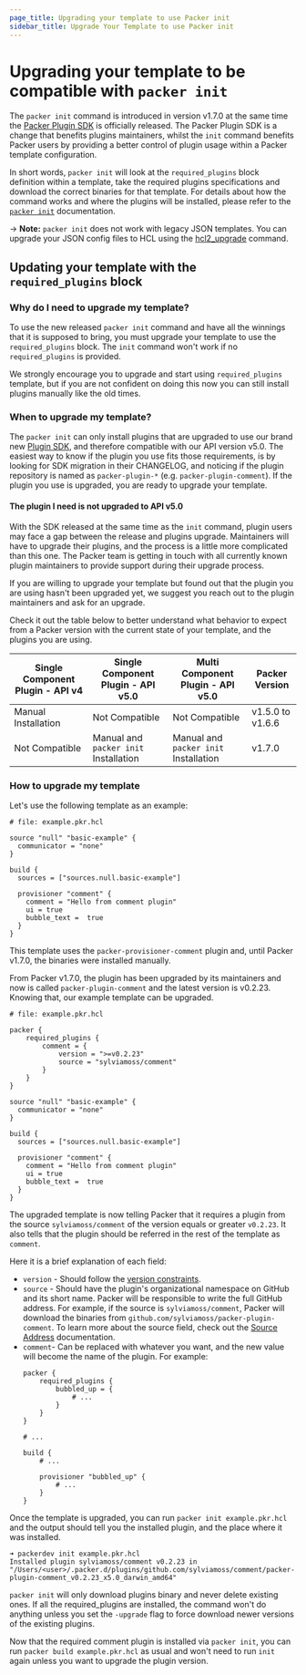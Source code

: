 ```yaml
---
page_title: Upgrading your template to use Packer init
sidebar_title: Upgrade Your Template to use Packer init
---
```


# Upgrading your template to be compatible with `packer init`

The `packer init` command is introduced in version v1.7.0 at the same time the [Packer Plugin SDK](https://github.com/hashicorp/packer-plugin-sdk)
is officially released. The Packer Plugin SDK is a change that benefits plugins maintainers, whilst the `init` command
benefits Packer users by providing a better control of plugin usage within a Packer template configuration.

In short words, `packer init` will look at the `required_plugins` block definition within a template, take the required
plugins specifications and download the correct binaries for that template. For details about how the command works and
where the plugins will be installed, please refer to the [`packer init`](/docs/commands/init) documentation.

-> **Note:** `packer init` does not work with legacy JSON templates. You can
upgrade your JSON config files to HCL using the [hcl2_upgrade](/docs/commands/hcl2_upgrade) command.

## Updating your template with the `required_plugins` block

### Why do I need to upgrade my template?

To use the new released `packer init` command and have all the winnings that it is supposed to bring, you must upgrade
your template to use the `required_plugins` block. The `init` command won't work if no `required_plugins` is provided.

We strongly encourage you to upgrade and start using `required_plugins` template, but if you are not confident on doing
this now you can still install plugins manually like the old times.

### When to upgrade my template?

The `packer init` can only install plugins that are upgraded to use our brand new [Plugin SDK](https://github.com/hashicorp/packer-plugin-sdk),
and therefore compatible with our API version v5.0. The easiest way to know if the plugin you use fits those
requirements, is by looking for SDK migration in their CHANGELOG, and noticing if the plugin repository is named as
`packer-plugin-*` (e.g. `packer-plugin-comment`).
If the plugin you use is upgraded, you are ready to upgrade your template.

#### The plugin I need is not upgraded to API v5.0

With the SDK released at the same time as the `init` command, plugin users may face a gap between the release and
plugins upgrade. Maintainers will have to upgrade their plugins, and the process is a little more complicated than this one.
The Packer team is getting in touch with all currently known plugin maintainers to provide support during their upgrade process.

If you are willing to upgrade your template but found out that the plugin you are using hasn't been upgraded yet,
we suggest you reach out to the plugin maintainers and ask for an upgrade.

Check it out the table below to better understand what behavior to expect from a Packer version with the current state
of your template, and the plugins you are using.

| Single Component Plugin - API v4 | Single Component Plugin - API v5.0     | Multi Component Plugin - API v5.0      | Packer Version   |
| -------------------------------- | -------------------------------------- | ---------------------------------------| ---------------- |
| Manual Installation              | Not Compatible                         | Not Compatible                         | v1.5.0 to v1.6.6 |
| Not Compatible                   | Manual and `packer init` Installation  | Manual and `packer init`  Installation | v1.7.0           |

### How to upgrade my template

Let's use the following template as an example:

```hcl
# file: example.pkr.hcl

source "null" "basic-example" {
  communicator = "none"
}

build {
  sources = ["sources.null.basic-example"]

  provisioner "comment" {
    comment = "Hello from comment plugin"
    ui = true
    bubble_text =  true
  }
}
```

This template uses the `packer-provisioner-comment` plugin and, until Packer v1.7.0, the binaries were installed manually.

From Packer v1.7.0, the plugin has been upgraded by its maintainers and now is called `packer-plugin-comment` and the
latest version is v0.2.23. Knowing that, our example template can be upgraded.

```hcl
# file: example.pkr.hcl

packer {
    required_plugins {
        comment = {
            version = ">=v0.2.23"
            source = "sylviamoss/comment"
        }
    }
}

source "null" "basic-example" {
  communicator = "none"
}

build {
  sources = ["sources.null.basic-example"]

  provisioner "comment" {
    comment = "Hello from comment plugin"
    ui = true
    bubble_text =  true
  }
}
```

The upgraded template is now telling Packer that it requires a plugin from the source `sylviamoss/comment`
of the version equals or greater `v0.2.23`. It also tells that the plugin should be referred in the rest of the template as `comment`.

Here it is a brief explanation of each field:
- `version` - Should follow the [version constraints](/docs/templates/hcl_templates/blocks/packer#version-constraints).
- `source` - Should have the plugin's organizational namespace on GitHub and its short name. Packer will be responsible
to write the full GitHub address.
  For example, if the source is `sylviamoss/comment`, Packer will download the binaries from `github.com/sylviamoss/packer-plugin-comment`.
  To learn more about the source field, check out the [Source Address](/docs/plugins#source-addresses) documentation.
- `comment`- Can be replaced with whatever you want, and the new value will become the name of the plugin.
  For example:
    ```hcl
    packer {
        required_plugins {
            bubbled_up = {
                # ...
            }
        }
    }

    # ...

    build {
        # ...

        provisioner "bubbled_up" {
            # ...
        }
    }
    ```

Once the template is upgraded, you can run `packer init example.pkr.hcl` and the output should tell you the installed
plugin, and the place where it was installed.

```shell
➜ packerdev init example.pkr.hcl
Installed plugin sylviamoss/comment v0.2.23 in "/Users/<user>/.packer.d/plugins/github.com/sylviamoss/comment/packer-plugin-comment_v0.2.23_x5.0_darwin_amd64"
```

`packer init` will only download plugins binary and never delete existing ones. If all the required_plugins are installed,
the command won't do anything unless you set the `-upgrade` flag to force download newer versions of the existing plugins.

Now that the required comment plugin is installed via `packer init`, you can run `packer build example.pkr.hcl` as usual
and won't need to run `init` again unless you want to upgrade the plugin version.



